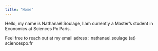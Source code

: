 ```yaml
---
title: "Home"
---
```


Hello, my name is Nathanaël Soulage, I am currently a Master's student in Economics at Sciences Po Paris. 

Feel free to reach out at my email adress : nathanael.soulage (at) sciencespo.fr 


